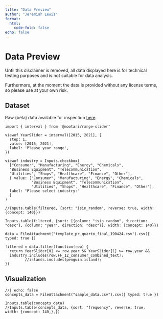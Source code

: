 ```yaml
---
title: "Data Preview"
author: "Jeremiah Lewis"
format:
  html:
    code-fold: false
echo: false
---
```

# Data Preview

::: {.callout-important}
Until this disclaimer is removed, all data displayed here is for
technical testing purposes and is not suitable for data analysis.

Furthermore, at the moment the data is provided without any license terms, so please use at your own risk.
:::


::: {.panel-tabset}

## Dataset

Raw (beta) data available for inspection [here](https://trr266.github.io/quarto-template-data-website-2/template_pr_quarto_final_180424.csv).


```ojs
import { interval } from '@mootari/range-slider'

viewof YearSlider = interval([2015, 2021], {
  step: 1,
  value: [2015, 2021],
  label: 'Please year range',
})

viewof industry = Inputs.checkbox(
  ["Consumer", "Manufacturing", "Energy", "Chemicals",
  "Business Equipment", "Telecommunication",
  "Utilities", "Shops", "Healthcare", "Finance", "Other"], 
  { value: ["Consumer", "Manufacturing", "Energy", "Chemicals",
            "Business Equipment", "Telecommunication",
            "Utilities", "Shops", "Healthcare", "Finance", "Other"], 
  label: "Please select industry:"
  }
)
```


```ojs
//Inputs.table(filtered, {sort: "isin_random", reverse: true, width: {concept: 140}})

Inputs.table(filtered, {sort: [{column: "isin_random", direction: "desc"}, {column: "year", direction: "desc"}], width: {concept: 140}})
```

```ojs
data = FileAttachment("template_pr_quarto_final_190424.csv").csv({ typed: true })
```


```ojs
filtered = data.filter(function(row) {
  return YearSlider[0] <= row.year && YearSlider[1] >= row.year &&
  industry.includes(row.FF_12_consumer_combined_text);
         //islands.includes(penguin.island);
})
```


<!-- ```{ojs} -->
<!-- //| echo: false -->
<!-- profit_data = FileAttachment("template_pr_quarto_final_180424.csv").csv({ typed: true }) -->

<!-- Inputs.table(profit_data) -->
<!-- ``` -->

## Visualization


```ojs
//| echo: false
concepts_data = FileAttachment("sample_data.csv").csv({ typed: true })

Inputs.table(concepts_data)
//Inputs.table(concepts_data, {sort: "frequency", reverse: true, width: {concept: 140,},})
```

:::